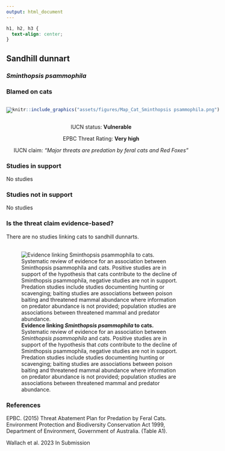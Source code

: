```yaml
---
output: html_document
---
```

```css
h1, h2, h3 {
  text-align: center;
}
```

## **Sandhill dunnart**
### *Sminthopsis psammophila*
### Blamed on cats

:::: {style="display: flex;"}

[![](assets/photos/Sminthopsis psammophila.png)](https://en.wikipedia.org/wiki/Sandhill_dunnart#/media/File:Sandhill_Dunnart_(Sminthopsis_psammophila).webp)

::: {}

:::

::: {}
  ```r
  knitr::include_graphics("assets/figures/Map_Cat_Sminthopsis psammophila.png")
  ```
:::

::::
<center>
IUCN status: **Vulnerable**

EPBC Threat Rating: **Very high**

IUCN claim: *"Major threats are predation by feral cats and Red Foxes"*

</center>

### Studies in support

No studies

### Studies not in support

No studies

### Is the threat claim evidence-based?

There are no studies linking cats to sandhill dunnarts.
<br>
<br>

![**Evidence linking *Sminthopsis psammophila* to cats.** Systematic review of evidence for an association between *Sminthopsis psammophila* and cats. Positive studies are in support of the hypothesis that *cats* contribute to the decline of Sminthopsis psammophila, negative studies are not in support. Predation studies include studies documenting hunting or scavenging; baiting studies are associations between poison baiting and threatened mammal abundance where information on predator abundance is not provided; population studies are associations between threatened mammal and predator abundance.](assets/figures/Main_Evidence_Cat_Sminthopsis psammophila.png)

### References



EPBC. (2015) Threat Abatement Plan for Predation by Feral Cats. Environment Protection and Biodiversity Conservation Act 1999, Department of Environment, Government of Australia. (Table A1).

Wallach et al. 2023 In Submission


